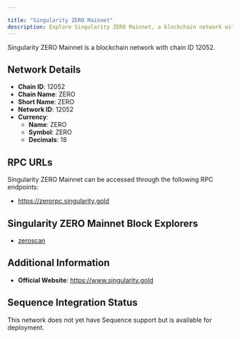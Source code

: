 ```yaml
---

title: "Singularity ZERO Mainnet"
description: Explore Singularity ZERO Mainnet, a blockchain network with chain ID 12052. Learn about its native currency, ZERO, and how to interact with the network.
---
```




Singularity ZERO Mainnet is a blockchain network with chain ID 12052.

## Network Details

- **Chain ID**: 12052
- **Chain Name**: ZERO
- **Short Name**: ZERO
- **Network ID**: 12052
- **Currency**: 
  - **Name**: ZERO
  - **Symbol**: ZERO
  - **Decimals**: 18

## RPC URLs

Singularity ZERO Mainnet can be accessed through the following RPC endpoints:

- https://zerorpc.singularity.gold

## Singularity ZERO Mainnet Block Explorers

- [zeroscan](https://zeroscan.singularity.gold)

## Additional Information

- **Official Website**: https://www.singularity.gold

## Sequence Integration Status

This network does not yet have Sequence support but is available for deployment.
